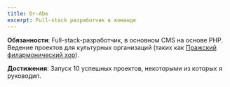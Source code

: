 ```yaml
---
title: Dr-Abe
excerpt: Full-stack разработчик в команде
---
```


**Обязанности**: Full-stack-разработчик, в основном CMS на основе PHP. Ведение проектов для культурных организаций (таких как [Пражский филармонический хор](https://www.filharmonickysbor.cz)).

**Достижения**: Запуск 10 успешных проектов, некоторыми из которых я руководил.
